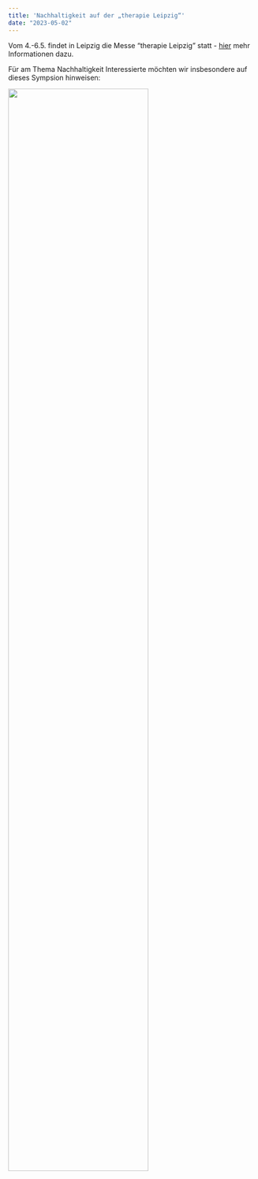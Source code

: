 ```yaml
---
title: 'Nachhaltigkeit auf der „therapie Leipzig“'
date: "2023-05-02"
---
```


Vom 4.-6.5. findet in Leipzig die Messe "therapie Leipzig" statt - [hier](https://www.therapie-leipzig.de/de/therapie-events/therapie-leipzig/profil-ueberblick/) mehr Informationen dazu. 

Für am Thema Nachhaltigkeit Interessierte möchten wir insbesondere auf dieses Sympsion hinweisen:

![](images/photo_2023-04-30_15-21-51.jpg){width='75%' fig-align='center'}



